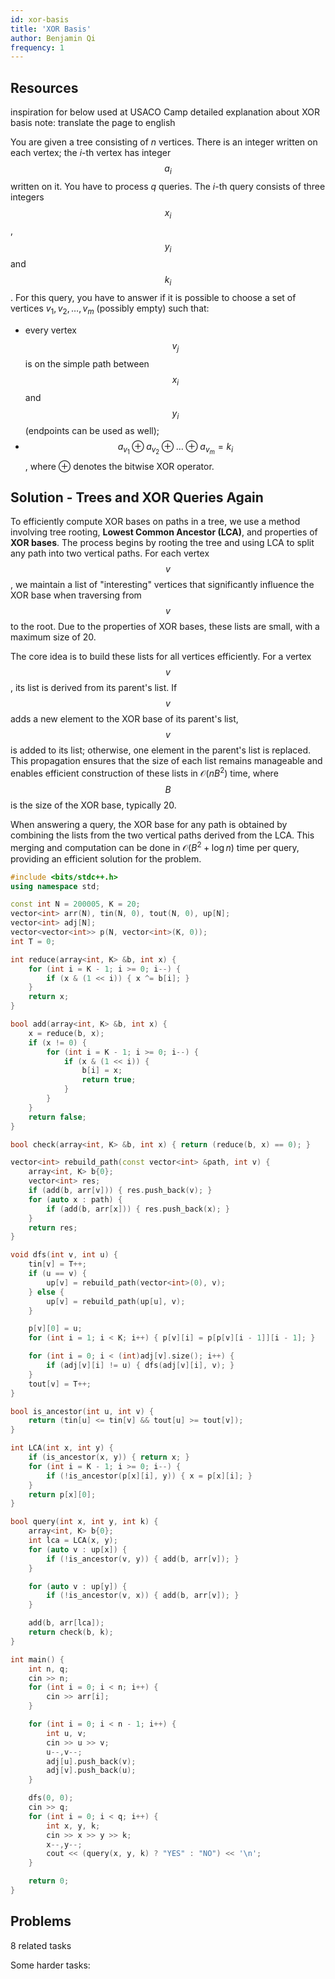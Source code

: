 ```yaml
---
id: xor-basis
title: 'XOR Basis'
author: Benjamin Qi
frequency: 1
---
```


## Resources

<Resources>
	<Resource
		source="CF"
		url="https://codeforces.com/blog/entry/68953"
		title="DrSwad - Technique for Some XOR Related Problems"
		starred
	>
		inspiration for below
	</Resource>
	<Resource
		source="Benq"
		url="https://drive.google.com/drive/folders/1Ll8EuA3p64JLmzImfQu5qiWvc6_QTa0E?usp=sharing"
		title="XOR Presentation"
		starred
	>
		used at USACO Camp
	</Resource>
	<Resource
		source="hackmd"
		url="https://hackmd.io/@minhnguyent546/BJKcH_2ti#XOR-BASIS"
		title="Minh Thien Nguyen - XOR BASIS"
		starred
	>
		detailed explanation about XOR basis note: translate the page to english
	</Resource>
</Resources>

<FocusProblem problem="xorqueries" />

You are given a tree consisting of $n$ vertices. There is an integer written on each vertex; the $i$-th vertex has integer $$a_i$$ written on it. You have to process $q$ queries. The $i$-th query consists of three integers $$x_i$$, $$y_i$$ and $$k_i$$. For this query, you have to answer if it is possible to choose a set of vertices $v_1,v_2,…,v_m$ (possibly empty) such that:
- every vertex $$v_j$$ is on the simple path between $$x_i$$ and $$y_i$$ (endpoints can be used as well);
- $$a_{v_1} \oplus a_{v_2} \oplus \dots \oplus a_{v_m} = k_i$$, where $\oplus$ denotes the bitwise XOR operator.

## Solution - Trees and XOR Queries Again

<!-- [Official Tutorial](https://codeforces.com/blog/entry/122951) -->

To efficiently compute XOR bases on paths in a tree, we use a method involving tree rooting, **Lowest Common Ancestor (LCA)**, and properties of **XOR bases**. The process begins by rooting the tree and using LCA to split any path into two vertical paths. For each vertex $$v$$, we maintain a list of "interesting" vertices that significantly influence the XOR base when traversing from $$v$$ to the root. Due to the properties of XOR bases, these lists are small, with a maximum size of 20.

The core idea is to build these lists for all vertices efficiently. For a vertex $$v$$, its list is derived from its parent's list. If $$v$$ adds a new element to the XOR base of its parent's list, $$v$$ is added to its list; otherwise, one element in the parent's list is replaced. This propagation ensures that the size of each list remains manageable and enables efficient construction of these lists in $\mathcal{O}(nB^2)$ time, where $$B$$ is the size of the XOR base, typically 20.

When answering a query, the XOR base for any path is obtained by combining the lists from the two vertical paths derived from the LCA. This merging and computation can be done in $\mathcal{O}(B^2 + \log n)$ time per query, providing an efficient solution for the problem.

<LanguageSection>

<CPPSection>

```cpp
#include <bits/stdc++.h>
using namespace std;

const int N = 200005, K = 20;
vector<int> arr(N), tin(N, 0), tout(N, 0), up[N];
vector<int> adj[N];
vector<vector<int>> p(N, vector<int>(K, 0));
int T = 0;

int reduce(array<int, K> &b, int x) {
	for (int i = K - 1; i >= 0; i--) {
		if (x & (1 << i)) { x ^= b[i]; }
	}
	return x;
}

bool add(array<int, K> &b, int x) {
	x = reduce(b, x);
	if (x != 0) {
		for (int i = K - 1; i >= 0; i--) {
			if (x & (1 << i)) {
				b[i] = x;
				return true;
			}
		}
	}
	return false;
}

bool check(array<int, K> &b, int x) { return (reduce(b, x) == 0); }

vector<int> rebuild_path(const vector<int> &path, int v) {
	array<int, K> b{0};
	vector<int> res;
	if (add(b, arr[v])) { res.push_back(v); }
	for (auto x : path) {
		if (add(b, arr[x])) { res.push_back(x); }
	}
	return res;
}

void dfs(int v, int u) {
	tin[v] = T++;
	if (u == v) {
		up[v] = rebuild_path(vector<int>(0), v);
	} else {
		up[v] = rebuild_path(up[u], v);
	}

	p[v][0] = u;
	for (int i = 1; i < K; i++) { p[v][i] = p[p[v][i - 1]][i - 1]; }

	for (int i = 0; i < (int)adj[v].size(); i++) {
		if (adj[v][i] != u) { dfs(adj[v][i], v); }
	}
	tout[v] = T++;
}

bool is_ancestor(int u, int v) {
	return (tin[u] <= tin[v] && tout[u] >= tout[v]);
}

int LCA(int x, int y) {
	if (is_ancestor(x, y)) { return x; }
	for (int i = K - 1; i >= 0; i--) {
		if (!is_ancestor(p[x][i], y)) { x = p[x][i]; }
	}
	return p[x][0];
}

bool query(int x, int y, int k) {
	array<int, K> b{0};
	int lca = LCA(x, y);
	for (auto v : up[x]) {
		if (!is_ancestor(v, y)) { add(b, arr[v]); }
	}

	for (auto v : up[y]) {
		if (!is_ancestor(v, x)) { add(b, arr[v]); }
	}

	add(b, arr[lca]);
	return check(b, k);
}

int main() {
    int n, q;
    cin >> n;
    for (int i = 0; i < n; i++) {
        cin >> arr[i];
    }

    for (int i = 0; i < n - 1; i++) {
        int u, v;
        cin >> u >> v;
        u--,v--;
        adj[u].push_back(v);
        adj[v].push_back(u);
    }

    dfs(0, 0);
    cin >> q;
    for (int i = 0; i < q; i++) {
        int x, y, k;
        cin >> x >> y >> k;
        x--,y--;
        cout << (query(x, y, k) ? "YES" : "NO") << '\n';
    }

    return 0;
}
```

</CPPSection>

</LanguageSection>

## Problems

<Resources>
	<Resource
		source="Benq"
		title="XOR Problemset"
		url="https://www.hackerrank.com/contests/xor-lab/challenges"
		starred
	>
		8 related tasks
	</Resource>
</Resources>

Some harder tasks:

<Problems problems="general" />
